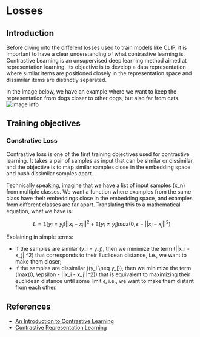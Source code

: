 # Losses

## Introduction

Before diving into the different losses used to train models like CLIP, it is important to have a clear understanding of what contrastive learning is. Contrastive Learning is an unsupervised deep learning method aimed at representation learning. Its objective is to develop a data representation where similar items are positioned closely in the representation space and dissimilar items are distinctly separated.

In the image below, we have an example where we want to keep the representation from dogs closer to other dogs, but also far from cats.
![image info](https://huggingface.co/datasets/hf-vision/course-assets/blob/main/contrastive_learning.png)

## Training objectives

### Constrative Loss

Contrastive loss is one of the first training objectives used for contrastive learning. It takes a pair of samples as input that can be similar or dissimilar, and the objective is to map similar samples close in the embedding space and push dissimilar samples apart.

Technically speaking, imagine that we have a list of input samples \(x_n\) from multiple classes. We want a function where examples from the same class have their embeddings close in the embedding space, and examples from different classes are far apart. Translating this to a mathematical equation, what we have is:

$$L = \mathbb{1}[y_i = y_j]||x_i - x_j||^2 + \mathbb{1}[y_i \neq y_j]max(0, \epsilon - ||x_i - x_j||^2)$$

Explaining in simple terms:

- If the samples are similar \(y_i = y_j\), then we minimize the term \(||x_i - x_j||^2\) that corresponds to their Euclidean distance, i.e., we want to make them closer;
- If the samples are dissimilar (\(y_i \neq y_j\)), then we minimize the term \(max(0, \epsilon - ||x_i - x_j||^2)\) that is equivalent to maximizing their euclidean distance until some limit $\epsilon$, i.e., we want to make them distant from each other.

## References

- [An Introduction to Contrastive Learning](https://www.baeldung.com/cs/contrastive-learning)
- [Contrastive Representation Learning](https://lilianweng.github.io/posts/2021-05-31-contrastive/)